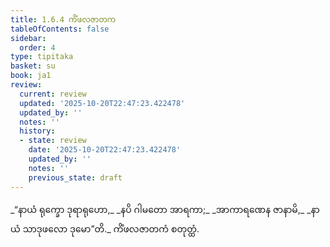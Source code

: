 ```yaml
---
title: 1.6.4 ကိံဖလဇာတက
tableOfContents: false
sidebar:
  order: 4
type: tipitaka
basket: su
book: ja1
review:
  current: review
  updated: '2025-10-20T22:47:23.422478'
  updated_by: ''
  notes: ''
  history:
  - state: review
    date: '2025-10-20T22:47:23.422478'
    updated_by: ''
    notes: ''
    previous_state: draft
---
```



<DynamicBreadcrumb />


<ReviewStatus review={frontmatter.review} showDetails={true} />

<HypothesisAnnotation frontmatter={frontmatter} />

<Division number="54" book="ja1" e="ch" v="22" p="13">

<Paragraph number="119" type="verses" book="ja1">
_“နာယံ ရုက္ခော ဒုရာရုဟော,_  
_နပိ ဂါမတော အာရကာ;_  
_အာကာရဏေန ဇာနာမိ,_  
_နာယံ သာဒုဖလော ဒုမော”တိ._  


</Paragraph>
</Division>

<Paragraph number="120" type="center" book="ja1">
ကိံဖလဇာတကံ စတုတ္ထံ.
</Paragraph>